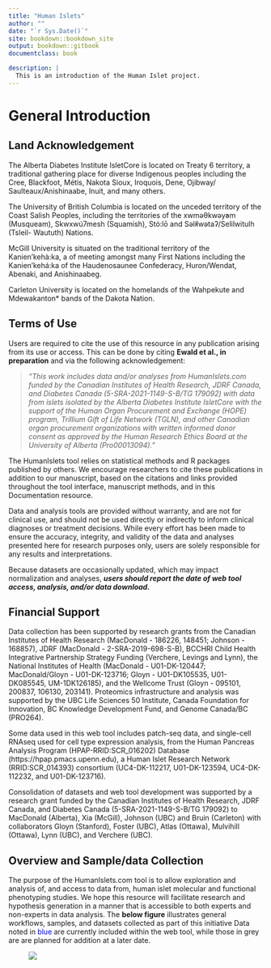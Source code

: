 ```yaml
--- 
title: "Human Islets"
author: ""
date: "`r Sys.Date()`"
site: bookdown::bookdown_site
output: bookdown::gitbook
documentclass: book

description: |
  This is an introduction of the Human Islet project.
---
```


# General Introduction

## Land Acknowledgement
The Alberta Diabetes Institute IsletCore is located on Treaty 6 territory, a traditional gathering place for diverse Indigenous peoples including the Cree, Blackfoot, Métis, Nakota Sioux, Iroquois, Dene, Ojibway/ Saulteaux/Anishinaabe, Inuit, and many others.

The University of British Columbia is located on the unceded territory of the Coast Salish Peoples, including the territories of the xwməθkwəy̓əm (Musqueam), Skwxwú7mesh (Squamish), Stó:lō and Səl̓ílwətaʔ/Selilwitulh (Tsleil- Waututh) Nations.

McGill University is situated on the traditional territory of the Kanien’kehà:ka, a of meeting amongst many First Nations including the Kanien’kehá:ka of the Haudenosaunee Confederacy, Huron/Wendat, Abenaki, and Anishinaabeg.

Carleton University is located on the homelands of the Wahpekute and Mdewakanton* bands of the Dakota Nation.

## Terms of Use

Users are required to cite the use of this resource in any publication arising from its use or access. This can be done by citing **Ewald et al., in preparation** and via the following acknowledgement: 


> *"This work includes data and/or analyses from HumanIslets.com funded by the Canadian Institutes of Health Research, JDRF Canada, and Diabetes Canada (5-SRA-2021-1149-S-B/TG 179092) with data from islets isolated by the Alberta Diabetes Institute IsletCore with the support of the Human Organ Procurement and Exchange (HOPE) program, Trillium Gift of Life Network (TGLN), and other Canadian organ procurement organizations with written informed donor consent as approved by the Human Research Ethics Board at the University of Alberta (Pro00013094)."*


The HumanIslets tool relies on statistical methods and R packages published by others. We encourage researchers to cite these publications in addition to our manuscript, based on the citations and links provided throughout the tool interface, manuscript methods, and in this Documentation resource.

Data and analysis tools are provided without warranty, and are not for clinical use, and should not be used directly or indirectly to inform clinical diagnoses or treatment decisions. While every effort has been made to ensure the accuracy, integrity, and validity of the data and analyses presented here for research purposes only, users are solely responsible for any results and interpretations.

Because datasets are occasionally updated, which may impact normalization and analyses, **_users should report the date of web tool access, analysis, and/or data download._**

## Financial Support

Data collection has been supported by research grants from the Canadian Institutes of Health Research (MacDonald - 186226, 148451; Johnson - 168857), JDRF (MacDonald - 2-SRA-2019-698-S-B), BCCHRI Child Health Integrative Partnership Strategy Funding (Verchere, Levings and Lynn), the National Institutes of Health (MacDonald - U01-DK-120447; MacDonald/Gloyn - U01-DK-123716; Gloyn - U01-DK105535, U01-DK085545, UM-1DK126185), and the Wellcome Trust (Gloyn - 095101, 200837, 106130, 203141). Proteomics infrastructure and analysis was supported by the UBC Life Sciences 50 Institute, Canada Foundation for Innovation, BC Knowledge Development Fund, and Genome Canada/BC (PRO264).

Some data used in this web tool includes patch-seq data, and single-cell RNAseq used for cell type expression analysis, from the Human Pancreas Analysis Program (HPAP-RRID:SCR_016202) Database (https://hpap.pmacs.upenn.edu), a Human Islet Research Network (RRID:SCR_014393) consortium (UC4-DK-112217, U01-DK-123594, UC4-DK-112232, and U01-DK-123716).

Consolidation of datasets and web tool development was supported by a research grant funded by the Canadian Institutes of Health Research, JDRF Canada, and Diabetes Canada (5-SRA-2021-1149-S-B/TG 179092) to MacDonald (Alberta), Xia (McGill), Johnson (UBC) and Bruin (Carleton)  with collaborators Gloyn (Stanford), Foster (UBC), Atlas (Ottawa), Mulvihill (Ottawa), Lynn (UBC), and Verchere (UBC).

## Overview and Sample/data Collection

The purpose of the HumanIslets.com tool is to allow exploration and analysis of, and access to data from, human islet molecular and functional phenotyping studies. We hope this resource will facilitate research and hypothesis generation in a manner that is accessible to both experts and non-experts in data analysis. The **below figure** illustrates general workflows, samples, and datasets collected as part of this initiative Data noted in <span style='color: blue;'>blue</span> are currently included within the web tool, while those in grey are are planned for addition at a later date.


<figure>
  <img src="Picture1.png">
</figure>




